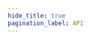 ```yaml
---
hide_title: true
pagination_label: API
---
```



<FeatureIcon src={wechatMiniProgram} alt="API" title="API" />
<LinkList
  srcList={[
    {
      title: "剪切板",
      link: "/docs/front-end/wechat-mini-program/api/clipboard",
      src: wechatMiniProgram,
      alt: "剪切板",
    },
    {
      title: "分享",
      link: "/docs/front-end/wechat-mini-program/api/share",
      src: wechatMiniProgram,
      alt: "分享",
    },
  ]}
/>
